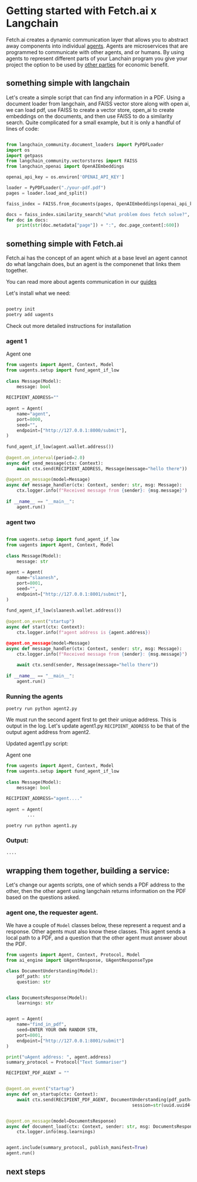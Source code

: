 # Getting started with Fetch.ai x Langchain

Fetch.ai creates a dynamic communication layer that allows you to abstract away components into individual [agents](). Agents are microservices that are programmed to communicate with other agents, and or humans. By using agents to represent different parts of your Lanchain program you give your project the option to be used by [other parties]() for economic benefit.

## something simple with langchain

Let's create a simple script that can find any information in a PDF. Using a document loader from langchain, and FAISS vector store along with open ai, we can load pdf, use FAISS to create a vector store, open_ai to create embeddings on the documents, and then use FAISS to do a similarity search. Quite complicated for a small example, but it is only a handful of lines of code:


```python 

from langchain_community.document_loaders import PyPDFLoader
import os
import getpass
from langchain_community.vectorstores import FAISS
from langchain_openai import OpenAIEmbeddings

openai_api_key = os.environ['OPENAI_API_KEY']

loader = PyPDFLoader("./your-pdf.pdf")
pages = loader.load_and_split()

faiss_index = FAISS.from_documents(pages, OpenAIEmbeddings(openai_api_key=openai_api_key))

docs = faiss_index.similarity_search("what problem does fetch solve?", k=2)
for doc in docs:
    print(str(doc.metadata["page"]) + ":", doc.page_content[:600])


```

## something simple with Fetch.ai

Fetch.ai has the concept of an agent which at a base level an agent cannot do what langchain does, but an agent is the
componenet that links them together.

You can read more about agents communication in our [guides]()

Let's install what we need:

```bash

poetry init
poetry add uagents
```

Check out more detailed instructions for installation

### agent 1

Agent one 

```python agent1.py
from uagents import Agent, Context, Model
from uagents.setup import fund_agent_if_low
 
class Message(Model):
    message: bool
 
RECIPIENT_ADDRESS=""
 
agent = Agent(
    name="agent",
    port=8000,
    seed="",
    endpoint=["http://127.0.0.1:8000/submit"],
)
 
fund_agent_if_low(agent.wallet.address())
 
@agent.on_interval(period=2.0)
async def send_message(ctx: Context):
    await ctx.send(RECIPIENT_ADDRESS, Message(message="hello there"))
 
@agent.on_message(model=Message)
async def message_handler(ctx: Context, sender: str, msg: Message):
    ctx.logger.info(f"Received message from {sender}: {msg.message}")
 
if __name__ == "__main__":
    agent.run()

```

### agent two

```python agent2.py

from uagents.setup import fund_agent_if_low
from uagents import Agent, Context, Model
 
class Message(Model):
    message: str
 
agent = Agent(
    name="slaanesh",
    port=8001,
    seed="",
    endpoint=["http://127.0.0.1:8001/submit"],
)
 
fund_agent_if_low(slaanesh.wallet.address())
 
@agent.on_event("startup")
async def start(ctx: Context):
	ctx.logger.info(f"agent address is {agent.address})

@agent.on_message(model=Message)
async def message_handler(ctx: Context, sender: str, msg: Message):
    ctx.logger.info(f"Received message from {sender}: {msg.message}")
 
    await ctx.send(sender, Message(message="hello there"))
 
if __name__ == "__main__":
    agent.run()

```

### Running the agents

`poetry run python agent2.py`

We must run the second agent first to get their unique address. This is output in the log. Let's update agent1.py `RECIPIENT_ADDRESS` to be that of the output agent address from agent2. 

Updated agent1.py script:

Agent one 

```python agent1.py
from uagents import Agent, Context, Model
from uagents.setup import fund_agent_if_low
 
class Message(Model):
    message: bool
 
RECIPIENT_ADDRESS="agent...."
 
agent = Agent(
    	...
```

`poetry run python agent1.py`

### Output:

```
....
```

## wrapping them together, building a service: 

Let's change our agents scripts, one of which sends a PDF address to the other, then the other agent using langchain returns information on the PDF based on the questions asked.

### agent one, the requester agent.

We have a couple of `Model` classes below, these represent a request and a response. Other agents must also know these classes. This agent sends a local path to a PDF, and a question that the other agent must answer about the PDF.


```python agent1.py
from uagents import Agent, Context, Protocol, Model
from ai_engine import UAgentResponse, UAgentResponseType

class DocumentUnderstanding(Model):
    pdf_path: str
    question: str


class DocumentsResponse(Model):
    learnings: str


agent = Agent(
    name="find_in_pdf",
    seed=ENTER YOUR OWN RANDOM STR,
    port=8001,
    endpoint=["http://127.0.0.1:8001/submit"]
)

print("uAgent address: ", agent.address)
summary_protocol = Protocol("Text Summariser")

RECIPIENT_PDF_AGENT = ""


@agent.on_event("startup")
async def on_startup(ctx: Context):
    await ctx.send(RECIPIENT_PDF_AGENT, DocumentUnderstanding(pdf_path="./a.pdf", question="What is the core aim of the project?",
                                                session=str(uuid.uuid4())))


@agent.on_message(model=DocumentsResponse)
async def document_load(ctx: Context, sender: str, msg: DocumentsResponse):
    ctx.logger.info(msg.learnings)


agent.include(summary_protocol, publish_manifest=True)
agent.run()

```



## next steps